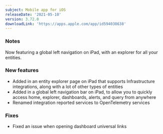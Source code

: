```yaml
---
subject: Mobile app for iOS
releaseDate: '2021-05-10'
version: 3.72.0
downloadLink: 'https://apps.apple.com/app/id594038638'
---
```


### Notes

Now featuring a global left navigation on iPad, with an explorer for all your entities.

### New features

* Added in an entity explorer page on iPad that supports Infrastructure integrations, along with a lot of other types of entities
* Added in a global left navigation bar on iPad, to allow you to quickly access home, explorer, dashboards, alerts, and query from anywhere
* Renamed integration reported services to OpenTelemetry services

### Fixes

* Fixed an issue when opening dashboard universal links
